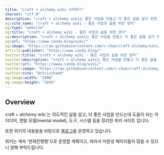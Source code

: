 ```yaml
---
title: "craft + alchemy wiki 시작하기"
charset: "utf-8"
description: "craft + alchemy wiki는 좋은 사업을 만들고 더 좋은 삶을 살기 위한 생각을 정리하는 위키입니다."
og:site_name: "craft + alchemy wiki - 좋은 사업과 삶을 위한 생각"
og:type: "website"
og:title: "craft + alchemy wiki - 좋은 사업과 삶을 위한 생각"
og:description: "craft + alchemy wiki는 좋은 사업을 만들고 더 좋은 삶을 살기 위한 생각을 정리하는 위키입니다."
og:url: "https://www.canda.blog/wiki/"
og:image: "https://raw.githubusercontent.com/c-chae/craft-alchemy/wiki/images/og-image.png"
article:publisher: "https://www.canda.blog/"
twitter:title: "craft + alchemy wiki - 좋은 사업과 삶을 위한 생각"
twitter:description: "craft + alchemy wiki는 좋은 사업을 만들고 더 좋은 삶을 살기 위한 생각을 정리하는 위키입니다."
twitter:url: "https://wwww.canda.blog/wiki/"
twitter:image: "https://raw.githubusercontent.com/c-chae/craft-alchemy/wiki/images/og-image.png"
twitter:site: "@chrischae0"
og:image:width: "2000"
og:image:height: "1050"
---
```


## Overview

craft + alchemy wiki 는 의도적인 삶을 살고, 더 좋은 사업을 만드는데 도움이 되는 아이디어, 멘탈 모델(mental model), 도구, 시스템 등을 정리한 위키 사이트 입니다.

또한 위키의 내용들을 바탕으로 [블로그](https://www.canda.blog/)를 운영하고 있습니다.

위키는 계속 '현재진행형'으로 운영할 계획이고, 따라서 미완성 페이지들이 많을 수 있으니 양해 부탁드립니다.